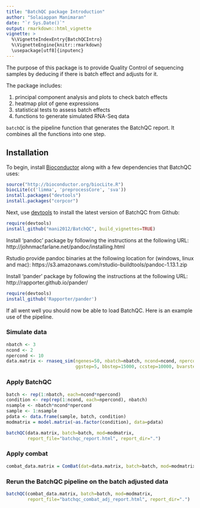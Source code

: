 ```yaml
---
title: "BatchQC package Introduction"
author: "Solaiappan Manimaran"
date: "`r Sys.Date()`"
output: rmarkdown::html_vignette
vignette: >
  %\VignetteIndexEntry{BatchQCIntro}
  %\VignetteEngine{knitr::rmarkdown}
  \usepackage[utf8]{inputenc}
---
```

The purpose of this package is to provide Quality Control of sequencing samples by deducing if there is batch effect and adjusts for it.

The package includes:

1. principal component analysis and plots to check batch effects
2. heatmap plot of gene expressions
3. statistical tests to assess batch effects
4. functions to generate simulated RNA-Seq data

`batchQC` is the pipeline function that generates the BatchQC report. It combines all the functions into one step.

## Installation

To begin, install [Bioconductor](http://www.bioconductor.org/) along with a
few dependencies that BatchQC uses:

```r
source("http://bioconductor.org/biocLite.R")
biocLite(c('limma', 'preprocessCore', 'sva'))
install.packages("devtools")
install.packages("corpcor")
```

Next, use [devtools](https://github.com/hadley/devtools) to install the latest
version of BatchQC from Github:
```r
require(devtools)
install_github("mani2012/BatchQC", build_vignettes=TRUE)
```

Install 'pandoc' package by following the instructions at the following URL:
http://johnmacfarlane.net/pandoc/installing.html

Rstudio provide pandoc binaries at the following location for (windows, linux and mac):
https://s3.amazonaws.com/rstudio-buildtools/pandoc-1.13.1.zip 

Install 'pander' package by following the instructions at the following URL:
http://rapporter.github.io/pander/

```r
require(devtools)
install_github('Rapporter/pander')
```

If all went well you should now be able to load BatchQC. Here is an example use of the pipeline.

### Simulate data
```r
nbatch <- 3
ncond <- 2
npercond <- 10
data.matrix <- rnaseq_sim(ngenes=50, nbatch=nbatch, ncond=ncond, npercond=npercond, 
                          ggstep=5, bbstep=15000, ccstep=10000, bvarstep=2, seed=1234)

```
### Apply BatchQC
```r
batch <- rep(1:nbatch, each=ncond*npercond)
condition <- rep(rep(1:ncond, each=npercond), nbatch)
nsample <- nbatch*ncond*npercond
sample <- 1:nsample
pdata <- data.frame(sample, batch, condition)
modmatrix = model.matrix(~as.factor(condition), data=pdata)

batchQC(data.matrix, batch=batch, mod=modmatrix, 
        report_file="batchqc_report.html", report_dir=".")

```

### Apply combat
```r
combat_data.matrix = ComBat(dat=data.matrix, batch=batch, mod=modmatrix)
```

### Rerun the BatchQC pipeline on the batch adjusted data
```r
batchQC(combat_data.matrix, batch=batch, mod=modmatrix, 
        report_file="batchqc_combat_adj_report.html", report_dir=".")
```
